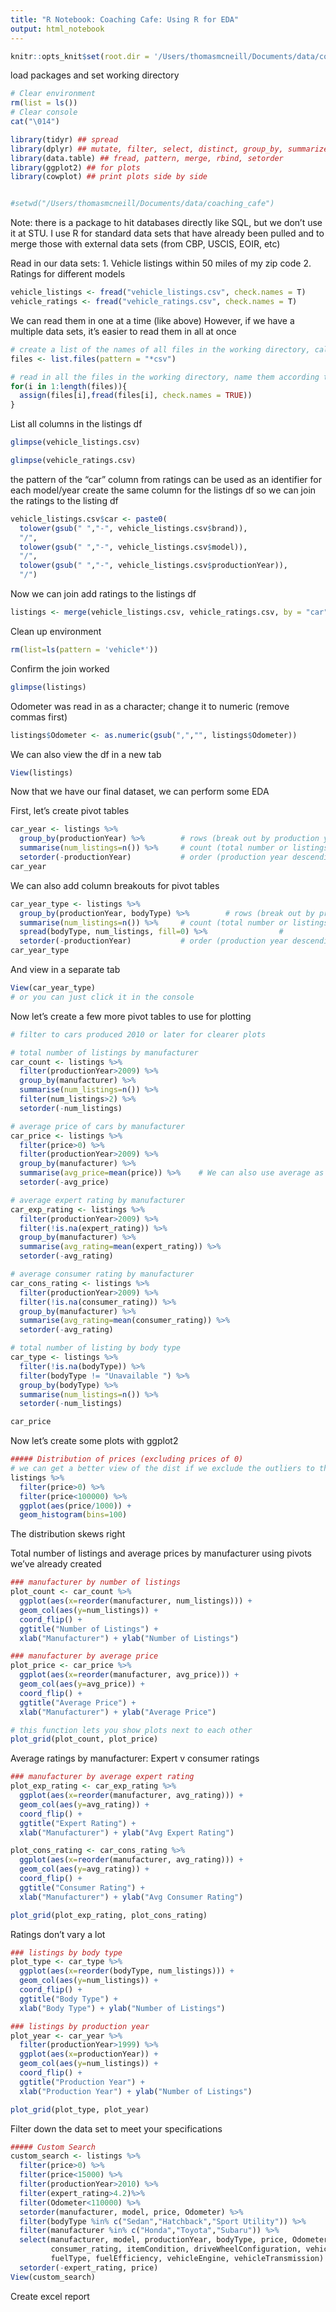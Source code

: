 ```yaml
---
title: "R Notebook: Coaching Cafe: Using R for EDA"
output: html_notebook
---
```


```r
knitr::opts_knit$set(root.dir = '/Users/thomasmcneill/Documents/data/coaching_cafe')
```

load packages and set working directory

```r
# Clear environment
rm(list = ls())
# Clear console
cat("\014")

library(tidyr) ## spread
library(dplyr) ## mutate, filter, select, distinct, group_by, summarize
library(data.table) ## fread, pattern, merge, rbind, setorder
library(ggplot2) ## for plots
library(cowplot) ## print plots side by side


#setwd("/Users/thomasmcneill/Documents/data/coaching_cafe")
```
Note: there is a package to hit databases directly like SQL, but we don't use it at STU. I use R for standard data sets that have already been pulled and to merge those with external data sets (from CBP, USCIS, EOIR, etc)


Read in our data sets: 
1. Vehicle listings within 50 miles of my zip code 
2. Ratings for different models
```r
vehicle_listings <- fread("vehicle_listings.csv", check.names = T)
vehicle_ratings <- fread("vehicle_ratings.csv", check.names = T)
```

We can read them in one at a time (like above)
However, if we have a multiple data sets, it's easier to read them in all at once
```r
# create a list of the names of all files in the working directory, call the list "files"
files <- list.files(pattern = "*csv")

# read in all the files in the working directory, name them according to their filenames
for(i in 1:length(files)){
  assign(files[i],fread(files[i], check.names = TRUE))
}
```

List all columns in the listings df
```r
glimpse(vehicle_listings.csv)
```

```r
glimpse(vehicle_ratings.csv)
```

the pattern of the "car" column from ratings can be used as an identifier for each model/year
create the same column for the listings df so we can join the ratings to the listing df
```r
vehicle_listings.csv$car <- paste0(
  tolower(gsub(" ","-", vehicle_listings.csv$brand)),
  "/",
  tolower(gsub(" ","-", vehicle_listings.csv$model)),
  "/",
  tolower(gsub(" ","-", vehicle_listings.csv$productionYear)),
  "/")
```

Now we can join add ratings to the listings df
```r
listings <- merge(vehicle_listings.csv, vehicle_ratings.csv, by = "car", all.x = TRUE)
```

Clean up environment
```r
rm(list=ls(pattern = 'vehicle*'))
```

Confirm the join worked
```r
glimpse(listings)
```

Odometer was read in as a character; change it to numeric (remove commas first)
```r
listings$Odometer <- as.numeric(gsub(",","", listings$Odometer))
```

We can also view the df in a new tab
```r
View(listings)
```

Now that we have our final dataset, we can perform some EDA

First, let's create pivot tables
```r
car_year <- listings %>%
  group_by(productionYear) %>%        # rows (break out by production year)
  summarise(num_listings=n()) %>%     # count (total number or listings)
  setorder(-productionYear)           # order (production year descending)
car_year
```

We can also add column breakouts for pivot tables
```r
car_year_type <- listings %>%
  group_by(productionYear, bodyType) %>%        # rows (break out by production year)
  summarise(num_listings=n()) %>%     # count (total number or listings)
  spread(bodyType, num_listings, fill=0) %>%                # 
  setorder(-productionYear)           # order (production year descending)
car_year_type
```

And view in a separate tab
```r
View(car_year_type)
# or you can just click it in the console
```

Now let's create a few more pivot tables to use for plotting
```r
# filter to cars produced 2010 or later for clearer plots

# total number of listings by manufacturer
car_count <- listings %>%
  filter(productionYear>2009) %>%
  group_by(manufacturer) %>%
  summarise(num_listings=n()) %>%
  filter(num_listings>2) %>%
  setorder(-num_listings)

# average price of cars by manufacturer
car_price <- listings %>%
  filter(price>0) %>%
  filter(productionYear>2009) %>%
  group_by(manufacturer) %>%
  summarise(avg_price=mean(price)) %>%    # We can also use average as the pivot count instead of total listings
  setorder(-avg_price)

# average expert rating by manufacturer
car_exp_rating <- listings %>%
  filter(productionYear>2009) %>%
  filter(!is.na(expert_rating)) %>%
  group_by(manufacturer) %>%
  summarise(avg_rating=mean(expert_rating)) %>%
  setorder(-avg_rating)

# average consumer rating by manufacturer
car_cons_rating <- listings %>%
  filter(productionYear>2009) %>%
  filter(!is.na(consumer_rating)) %>%
  group_by(manufacturer) %>%
  summarise(avg_rating=mean(consumer_rating)) %>%
  setorder(-avg_rating)

# total number of listing by body type
car_type <- listings %>%
  filter(!is.na(bodyType)) %>%
  filter(bodyType != "Unavailable ") %>%
  group_by(bodyType) %>%
  summarise(num_listings=n()) %>%
  setorder(-num_listings)

car_price
```

Now let's create some plots with ggplot2
```r
##### Distribution of prices (excluding prices of 0)
# we can get a better view of the dist if we exclude the outliers to the right
listings %>%
  filter(price>0) %>%
  filter(price<100000) %>%
  ggplot(aes(price/1000)) +
  geom_histogram(bins=100)
```
The distribution skews right

Total number of listings and average prices by manufacturer
using pivots we've already created
```r
### manufacturer by number of listings
plot_count <- car_count %>%
  ggplot(aes(x=reorder(manufacturer, num_listings))) +
  geom_col(aes(y=num_listings)) +
  coord_flip() + 
  ggtitle("Number of Listings") +
  xlab("Manufacturer") + ylab("Number of Listings")

### manufacturer by average price
plot_price <- car_price %>%
  ggplot(aes(x=reorder(manufacturer, avg_price))) +
  geom_col(aes(y=avg_price)) + 
  coord_flip() + 
  ggtitle("Average Price") +
  xlab("Manufacturer") + ylab("Average Price")

# this function lets you show plots next to each other
plot_grid(plot_count, plot_price)
```
Average ratings by manufacturer: Expert v consumer ratings
```r
### manufacturer by average expert rating
plot_exp_rating <- car_exp_rating %>%
  ggplot(aes(x=reorder(manufacturer, avg_rating))) +
  geom_col(aes(y=avg_rating)) + 
  coord_flip() + 
  ggtitle("Expert Rating") +
  xlab("Manufacturer") + ylab("Avg Expert Rating")

plot_cons_rating <- car_cons_rating %>%
  ggplot(aes(x=reorder(manufacturer, avg_rating))) +
  geom_col(aes(y=avg_rating)) + 
  coord_flip() + 
  ggtitle("Consumer Rating") +
  xlab("Manufacturer") + ylab("Avg Consumer Rating")

plot_grid(plot_exp_rating, plot_cons_rating)
```
Ratings don't vary a lot

```r
### listings by body type
plot_type <- car_type %>%
  ggplot(aes(x=reorder(bodyType, num_listings))) +
  geom_col(aes(y=num_listings)) + 
  coord_flip() + 
  ggtitle("Body Type") +
  xlab("Body Type") + ylab("Number of Listings")

### listings by production year
plot_year <- car_year %>%
  filter(productionYear>1999) %>%
  ggplot(aes(x=productionYear)) +
  geom_col(aes(y=num_listings)) + 
  coord_flip() + 
  ggtitle("Production Year") +
  xlab("Production Year") + ylab("Number of Listings")

plot_grid(plot_type, plot_year)

```
Filter down the data set to meet your specifications
```r
##### Custom Search
custom_search <- listings %>%
  filter(price>0) %>%
  filter(price<15000) %>%
  filter(productionYear>2010) %>%
  filter(expert_rating>4.2)%>%
  filter(Odometer<110000) %>%
  setorder(manufacturer, model, price, Odometer) %>%
  filter(bodyType %in% c("Sedan","Hatchback","Sport Utility")) %>%
  filter(manufacturer %in% c("Honda","Toyota","Subaru")) %>%
  select(manufacturer, model, productionYear, bodyType, price, Odometer, color, expert_rating, 
         consumer_rating, itemCondition, driveWheelConfiguration, vehicleInteriorColor, 
         fuelType, fuelEfficiency, vehicleEngine, vehicleTransmission) %>%
  setorder(-expert_rating, price)
View(custom_search)
```

Create excel report 
```r

```

